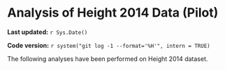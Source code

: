 # Analysis of Height 2014 Data (Pilot)

**Last updated:** `r Sys.Date()`

**Code version:** `r system("git log -1 --format='%H'", intern = TRUE)`

The following analyses have been performed on Height 2014 dataset.


